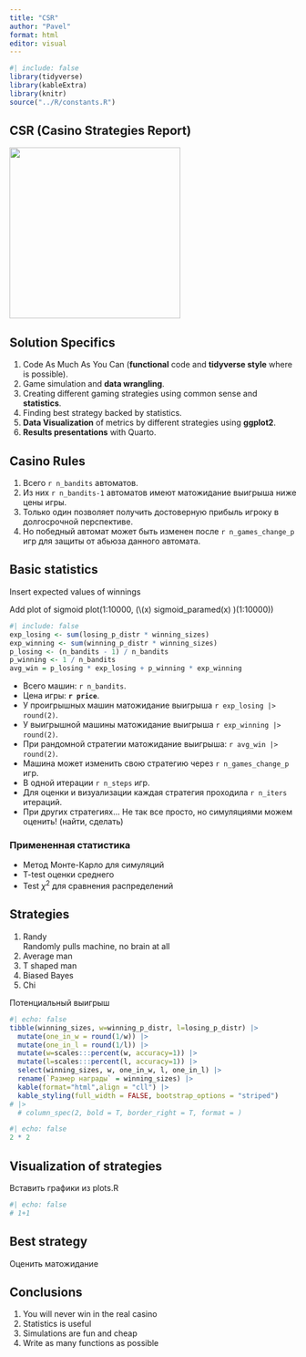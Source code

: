 ```yaml
---
title: "CSR"
author: "Pavel"
format: html
editor: visual
---
```


```r
#| include: false
library(tidyverse)
library(kableExtra)
library(knitr)
source("../R/constants.R")
```

## CSR (Casino Strategies Report)

![](pics/ocean.jpeg){fig-align="center" width="300"}

## Solution Specifics

1.  Code As Much As You Can (**functional** code and **tidyverse style** where is possible).
2.  Game simulation and **data wrangling**.
3.  Creating different gaming strategies using common sense and **statistics**.
4.  Finding best strategy backed by statistics.
5.  **Data Visualization** of metrics by different strategies using **ggplot2**.
6.  **Results presentations** with Quarto.

## Casino Rules

1.  Всего `r n_bandits` автоматов.
2.  Из них `r n_bandits-1` автоматов имеют матожидание выигрыша ниже цены игры.
3.  Только один позволяет получить достоверную прибыль игроку в долгосрочной перспективе.
4.  Но победный автомат может быть изменен после `r n_games_change_p` игр для защиты от абьюза данного автомата.

## Basic statistics

Insert expected values of winnings

Add plot of sigmoid plot(1:10000, (\\(x) sigmoid_paramed(x) )(1:10000))

```r
#| include: false
exp_losing <- sum(losing_p_distr * winning_sizes)
exp_winning <- sum(winning_p_distr * winning_sizes)
p_losing <- (n_bandits - 1) / n_bandits
p_winning <- 1 / n_bandits
avg_win = p_losing * exp_losing + p_winning * exp_winning
```

-   Всего машин: `r n_bandits`. 
-   Цена игры: **`r price`**. 
-   У проигрышных машин матожидание выигрыша `r exp_losing |> round(2)`.
-   У выигрышной машины матожидание выигрыша `r exp_winning |> round(2)`.
-   При рандомной стратегии матожидание выигрыша: `r avg_win |> round(2)`.
-   Машина может изменить свою стратегию через `r n_games_change_p` игр.
-   В одной итерации `r n_steps` игр.
-   Для оценки и визуализации каждая стратегия проходила `r n_iters` итераций.
-   При других стратегиях... Не так все просто, но симуляциями можем оценить! (найти, сделать)


### Примененная статистика

-   Метод Монте-Карло для симуляций
-   T-test оценки среднего
-   Test $\chi^2$ для сравнения распределений


## Strategies

1.  Randy\
    Randomly pulls machine, no brain at all
2.  Average man
3.  T shaped man
4.  Biased Bayes
5.  Chi


Потенциальный выигрыш
```r
#| echo: false
tibble(winning_sizes, w=winning_p_distr, l=losing_p_distr) |> 
  mutate(one_in_w = round(1/w)) |> 
  mutate(one_in_l = round(1/l)) |> 
  mutate(w=scales:::percent(w, accuracy=1)) |> 
  mutate(l=scales:::percent(l, accuracy=1)) |> 
  select(winning_sizes, w, one_in_w, l, one_in_l) |> 
  rename(`Размер награды` = winning_sizes) |> 
  kable(format="html",align = "cll") |> 
  kable_styling(full_width = FALSE, bootstrap_options = "striped") 
# |>
  # column_spec(2, bold = T, border_right = T, format = ) 
```


```r
#| echo: false
2 * 2
```

## Visualization of strategies

Вставить графики из plots.R
```r
#| echo: false
# 1+1
```


## Best strategy

Оценить матожидание

## Conclusions

1.  You will never win in the real casino
2.  Statistics is useful
3.  Simulations are fun and cheap
4.  Write as many functions as possible
